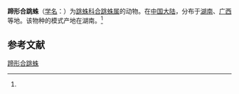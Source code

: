 {{Speciesbox
| name = 蹄形合跳蛛
| status = 
| status_system = 
| image = 
| genus = Synagelides
| species = gambosa
| authority = (Xie et Yin, 1990)<ref name='id14888'>{{cite web| url =http://www.bioinfo.cn/db05/BjdwSpecies.php?action=view&id=14888| title =蹄形合跳蛛| work =《中国动物物种编目数据库》| publisher =中国科学院微生物研究所| author =中国科学院动物研究所| accessdate =2009-04-28| deadurl =yes| archiveurl =https://web.archive.org/web/20160305021602/http://www.bioinfo.cn/db05/BjdwSpecies.php?action=view&id=14888| archivedate =2016-03-05}}</ref>
}}

'''蹄形合跳蛛'''（[[学名|学名]]：{{lang|la|''Synagelides gambosa''}}）为[[跳蛛科|跳蛛科]][[合跳蛛属|合跳蛛属]]的动物。在[[中国大陆|中国大陆]]，分布于[[湖南|湖南]]、[[广西|广西]]等地。该物种的模式产地在湖南。<ref name='id14888'/>

== 参考文献 ==
{{reflist}}

{{Wikispecies|Synagelides gambosa}}

[[Category:合跳蛛属|蹄形合跳蛛]]


{{蜘蛛小作品}}